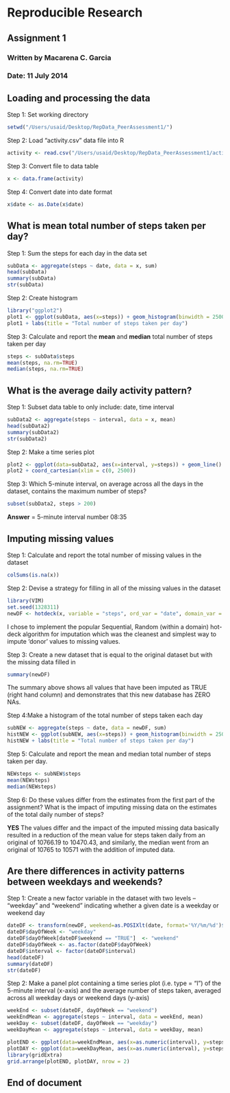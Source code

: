 # Reproducible Research
## Assignment 1

### Written by Macarena C. Garcia
### Date: 11 July 2014


## Loading and processing the data

Step 1: Set working directory
```r
setwd("/Users/usaid/Desktop/RepData_PeerAssessment1/") 
```

Step 2: Load "activity.csv" data file into R
```r
activity <- read.csv("/Users/usaid/Desktop/RepData_PeerAssessment1/activity.csv") 
```

Step 3: Convert file to data table
```r
x <- data.frame(activity)
```

Step 4: Convert date into date format
```r
x$date <- as.Date(x$date)
```


## What is mean total number of steps taken per day?

Step 1: Sum the steps for each day in the data set
```r
subData <- aggregate(steps ~ date, data = x, sum)
head(subData)
summary(subData)
str(subData)
```

Step 2: Create histogram
```r
library("ggplot2")
plot1 <- ggplot(subData, aes(x=steps)) + geom_histogram(binwidth = 2500, colour="white")
plot1 + labs(title = "Total number of steps taken per day")
```

Step 3: Calculate and report the **mean** and **median** total number of steps taken per day
```r
steps <- subData$steps
mean(steps, na.rm=TRUE)
median(steps, na.rm=TRUE)
```

## What is the average daily activity pattern?

Step 1: Subset data table to only include: date, time interval
```r
subData2 <- aggregate(steps ~ interval, data = x, mean)
head(subData2)
summary(subData2)
str(subData2)
```

Step 2: Make a time series plot 
```r
plot2 <- ggplot(data=subData2, aes(x=interval, y=steps)) + geom_line() + labs(title = "Average no. of steps taken per day by interval") + labs(x = "interval") + labs(y = "Average no. of steps per day") + geom_line(size=1, col = "blue")
plot2 + coord_cartesian(xlim = c(0, 2500))
```

Step 3: Which 5-minute interval, on average across all the days in the dataset, contains the maximum number of steps? 
```r
subset(subData2, steps > 200)
```
**Answer** = 5-minute interval number 08:35

## Imputing missing values

Step 1: Calculate and report the total number of missing values in the dataset
```r
colSums(is.na(x))
```

Step 2: Devise a strategy for filling in all of the missing values in the dataset
```r
library(VIM)
set.seed(1328311)
newDF <- hotdeck(x, variable = "steps", ord_var = "date", domain_var = "interval", impNA = TRUE)
```
I chose to implement the popular Sequential, Random (within a domain) hot-deck algorithm for imputation which was the cleanest and simplest way to impute 'donor' values to missing values. 

Step 3: Create a new dataset that is equal to the original dataset but with the missing data filled in
```r
summary(newDF)
```
The summary above shows all values that have been imputed as TRUE (right hand column) and demonstrates that this new database has ZERO NAs. 

Step 4:Make a histogram of the total number of steps taken each day 
```r
subNEW <- aggregate(steps ~ date, data = newDF, sum)
histNEW <- ggplot(subNEW, aes(x=steps)) + geom_histogram(binwidth = 2500, colour="white")
histNEW + labs(title = "Total number of steps taken per day")
```

Step 5: Calculate and report the mean and median total number of steps taken per day.
```r
NEWsteps <- subNEW$steps
mean(NEWsteps)
median(NEWsteps)
```

Step 6: Do these values differ from the estimates from the first part of the assignment? What is the impact of imputing missing data on the estimates of the total daily number of steps?

**YES** The values differ and the impact of the imputed missing data basically resulted in a reduction of the mean value for steps taken daily from an original of 10766.19 to 10470.43, and similarly, the median went from an original of 10765 to 10571 with the addition of imputed data. 

## Are there differences in activity patterns between weekdays and weekends?

Step 1: Create a new factor variable in the dataset with two levels -- "weekday" and "weekend" indicating whether a given date is a weekday or weekend day
```r
dateDF <- transform(newDF, weekend=as.POSIXlt(date, format='%Y/%m/%d')$wday %in% c(0, 6))
dateDF$dayOfWeek <- "weekday" 
dateDF$dayOfWeek[dateDF$weekend == "TRUE"]  <- "weekend" 
dateDF$dayOfWeek <- as.factor(dateDF$dayOfWeek)
dateDF$interval <- factor(dateDF$interval)
head(dateDF)
summary(dateDF)
str(dateDF)
```

Step 2: Make a panel plot containing a time series plot (i.e. type = "l") of the 5-minute interval (x-axis) and the average number of steps taken, averaged across all weekday days or weekend days (y-axis)
```r
weekEnd <- subset(dateDF, dayOfWeek == "weekend")
weekEndMean <- aggregate(steps ~ interval, data = weekEnd, mean)
weekDay <- subset(dateDF, dayOfWeek == "weekday")
weekDayMean <- aggregate(steps ~ interval, data = weekDay, mean)
```

```r
plotEND <- ggplot(data=weekEndMean, aes(x=as.numeric(interval), y=steps)) + geom_line() + labs(title = "WEEKEND") + labs(x = "interval") + labs(y = "No. of steps") + geom_line(size=1, col = "blue") + coord_cartesian(ylim = c(0, 200))
plotDAY <- ggplot(data=weekDayMean, aes(x=as.numeric(interval), y=steps)) + geom_line() + labs(title = "WEEKDAY") + labs(x = "interval") + labs(y = "No. of steps") + geom_line(size=1, col = "red") + coord_cartesian(ylim = c(0, 200))
library(gridExtra)
grid.arrange(plotEND, plotDAY, nrow = 2)
```

## End of document